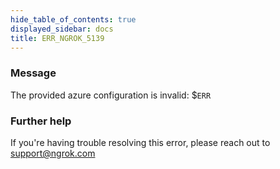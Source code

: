 ```yaml
---
hide_table_of_contents: true
displayed_sidebar: docs
title: ERR_NGROK_5139
---
```




### Message

The provided azure configuration is invalid: $`ERR`

<ErrorDetails error="err_ngrok_5139" />

### Further help

If you're having trouble resolving this error, please reach out to [support@ngrok.com](mailto:support@ngrok.com?subject=Help%20with%20ERR_NGROK_5139)
